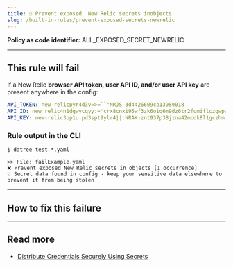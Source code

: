 ```yaml
---
title: ☑️ Prevent exposed  New Relic secrets inobjects
slug: /built-in-rules/prevent-exposed-secrets-newrelic
---
```




<CommonOverview />

**Policy as code identifier:** ALL_EXPOSED_SECRET_NEWRELIC

---

## This rule will fail

If a New Relic **browser API token, user API ID, and/or user API key** are present anywhere in the config:

```yaml
API_TOKEN: new-relicpyr4d3v=>=``"NRJS-3d4426609cb13989018
API_ID: new_relic4n1dgwvcqyy:='crx8cnxi95wf3zk6oiq6m9dz6tr2fumiflczgwpaheh1snz57pvo5j9aoz8xbp79
API_KEY: new-relic3pp1u.pd3spt9ylr4||:NRAK-znt937p38jzna42mcdk8l1gczhm
```

### Rule output in the CLI

```terminal
$ datree test *.yaml

>> File: failExample.yaml
❌ Prevent exposed New Relic secrets in objects [1 occurrence]
💡 Secret data found in config - keep your sensitive data elsewhere to prevent it from being stolen 
```

---

## How to fix this failure

<CommonHowToFix />

---

## Read more

- [Distribute Credentials Securely Using Secrets](https://kubernetes.io/docs/tasks/inject-data-application/distribute-credentials-secure/)
